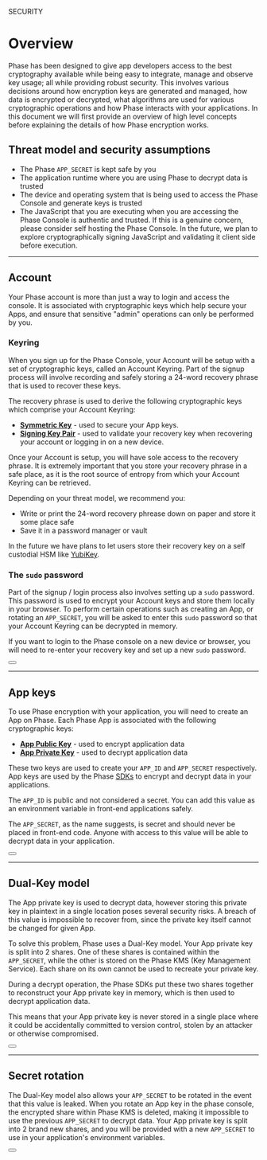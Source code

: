 

<HeroPattern />

<Tag variant="small">SECURITY</Tag>

# Overview

Phase has been designed to give app developers access to the best cryptography available while being easy to integrate, manage and observe key usage; all while providing robust security.
This involves various decisions around how encryption keys are generated and managed, how data is encrypted or decrypted, what algorithms are used for various cryptographic operations and how Phase interacts with your applications.
In this document we will first provide an overview of high level concepts before explaining the details of how Phase encryption works.

## Threat model and security assumptions

- The Phase `APP_SECRET` is kept safe by you
- The application runtime where you are using Phase to decrypt data is trusted
- The device and operating system that is being used to access the Phase Console and generate keys is trusted
- The JavaScript that you are executing when you are accessing the Phase Console is authentic and trusted. If this is a genuine concern, please consider self hosting the Phase Console. In the future, we plan to explore cryptographically signing JavaScript and validating it client side before execution.

---

## Account

Your Phase account is more than just a way to login and access the console. It is associated with cryptographic keys which help secure your Apps, and ensure that sensitive "admin" operations can only be performed by you.

### Keyring

When you sign up for the Phase Console, your Account will be setup with a set of cryptographic keys, called an Account Keyring.
Part of the signup process will involve recording and safely storing a 24-word recovery phrase that is used to recover these keys.

The recovery phrase is used to derive the following cryptographic keys which comprise your Account Keyring:

- **[Symmetric Key](/security/phase-encryption#phase-console-client-side-key-generation)** - used to secure your App keys.
- **[Signing Key Pair](/security/phase-encryption#phase-console-client-side-key-generation)** - used to validate your recovery key when recovering your account or logging in on a new device.

Once your Account is setup, you will have sole access to the recovery phrase. It is extremely important that you store your recovery phrase in a safe place, as it is the root source of entropy from which your Account Keyring can be retrieved.

Depending on your threat model, we recommend you:

- Write or print the 24-word recovery phrease down on paper and store it some place safe
- Save it in a password manager or vault

In the future we have plans to let users store their recovery key on a self custodial HSM like [YubiKey](https://en.wikipedia.org/wiki/YubiKey).

### The `sudo` password

Part of the signup / login process also involves setting up a `sudo` password. This password is used to encrypt your Account keys and store them locally in your browser. To perform certain operations such as creating an App, or rotating an `APP_SECRET`, you will be asked to enter this `sudo` password so that your Account Keyring can be decrypted in memory.

If you want to login to the Phase console on a new device or browser, you will need to re-enter your recovery key and set up a new `sudo` password.

<div className="not-prose">
  <Button
    href="/security/phase-encryption#phase-console-client-side-key-generation"
    variant="text"
    arrow="right"
    children="More info"
  />
</div>

---

## App keys

To use Phase encryption with your application, you will need to create an App on Phase. Each Phase App is associated with the following cryptographic keys:

- **[App Public Key](https://en.wikipedia.org/wiki/YubiKey)** - used to encrypt application data
- **[App Private Key](https://en.wikipedia.org/wiki/YubiKey)** - used to decrypt application data

These two keys are used to create your `APP_ID` and `APP_SECRET` respectively. App keys are used by the Phase [SDKs](/sdks) to encrypt and decrypt data in your applications.

The `APP_ID` is public and not considered a secret. You can add this value as an environment variable in front-end applications safely.

The `APP_SECRET`, as the name suggests, is secret and should never be placed in front-end code. Anyone with access to this value will be able to decrypt data in your application.

<div className="not-prose">
  <Button
    href="/security/phase-encryption#app-keys-and-secret-generation"
    variant="text"
    arrow="right"
    children="More info"
  />
</div>

---

## Dual-Key model

The App private key is used to decrypt data, however storing this private key in plaintext in a single location poses several security risks. A breach of this value is impossible to recover from, since the private key itself cannot be changed for given App.

To solve this problem, Phase uses a Dual-Key model. Your App private key is split into 2 shares. One of these shares is contained within the `APP_SECRET`, while the other is stored on the Phase KMS (Key Management Service). Each share on its own cannot be used to recreate your private key.

During a decrypt operation, the Phase SDKs put these two shares together to reconstruct your App private key in memory, which is then used to decrypt application data.

This means that your App private key is never stored in a single place where it could be accidentally committed to version control, stolen by an attacker or otherwise compromised.

<div className="not-prose">
  <Button
    href="/security/phase-encryption#app-keys-and-secret-generation"
    variant="text"
    arrow="right"
    children="More info"
  />
</div>

---

## Secret rotation

The Dual-Key model also allows your `APP_SECRET` to be rotated in the event that this value is leaked. When you rotate an App key in the phase console, the encrypted share within Phase KMS is deleted, making it impossible to use the previous `APP_SECRET` to decrypt data.
Your App private key is split into 2 brand new shares, and you will be provided with a new `APP_SECRET` to use in your application's environment variables.

<div className="not-prose">
  <Button
    href="/security/phase-encryption#key-rotation-and-revocation"
    variant="text"
    arrow="right"
    children="More info"
  />
</div>

